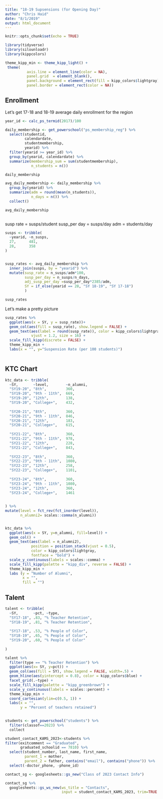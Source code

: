 ```yaml
---
title: "18-19 Supsensions (for Opening Day)"
author: "Chris Haid"
date: "8/1/2019"
output: html_document
---
```


```r
knitr::opts_chunk$set(echo = TRUE)

library(tidyverse)
library(silounloadr)
library(kippcolors)

theme_kipp_min <- theme_kipp_light() + 
 theme(
          axis.line = element_line(color = NA),
          panel.grid  = element_blank(),
          panel.background = element_rect(fill = kipp_colors$lightgray),
          panel.border = element_rect(color = NA))
```

## Enrollment
Let's get 17-18 and 18-19 average daily enrollment for the region
```r

year_id <- calc_ps_termid(2017)/100

daily_membership <- get_powerschool("ps_membership_reg") %>%
  select(studentid,
         calendardate,
         studentmembership,
         yearid) %>%
  filter(yearid >= year_id) %>%
  group_by(yearid, calendardate) %>%
  summarize(membership_sum = sum(studentmembership),
            n_students = n())

daily_membership

avg_daily_membership <- daily_membership %>%
  group_by(yearid) %>%
  summarize(adm = round(mean(n_students)),
            n_days = n()) %>%
  collect()

avg_daily_membership
  
```


susp rate = susps/student
susp_per day = susps/day
adm = students/day
```r
susps <- tribble(
  ~yearid, ~n_susps,
  27,      481,
  28,      358
)


susp_rates <- avg_daily_membership %>%
  inner_join(susps, by = "yearid") %>%
  mutate(susp_rate = n_susps/adm*100,
         susp_per_day = n_susps/n_days,
         adj_susp_per_day =susp_per_day*2385/adm,
         SY = if_else(yearid == 28, "SY 18-19", "SY 17-18")
         )

susp_rates
```

Let's make a pretty picture
```r
susp_rates %>%
  ggplot(aes(x = SY, y = susp_rate))+
  geom_col(aes(fill = susp_rate), show.legend = FALSE) +
  geom_text(aes(label = round(susp_rate)), color = kipp_colors$lightgray, 
            vjust = 1.2, size = 16) +
  scale_fill_kipp(discrete = FALSE) +
  theme_kipp_min +
  labs(x = "", y="Suspension Rate (per 100 students)")
  
```

## KTC Chart

```r
ktc_data <- tribble(
  ~SY,       ~level,        ~n_alumni,
  "SY19-20", "8th",         360,
  "SY19-20", "9th - 11th",  669,
  "SY19-20", "12th",        138,
  "SY19-20", "College+",    432,
  
  "SY20-21", "8th",         360,
  "SY20-21", "9th - 11th",  846,
  "SY20-21", "12th",        183,
  "SY20-21", "College+",    615,
  
  "SY21-22", "8th",         360,
  "SY21-22", "9th - 11th",  978,
  "SY21-22", "12th",        228,
  "SY21-22", "College+",    843,
  
  "SY22-23", "8th",         360,
  "SY22-23", "9th - 11th",  1080,
  "SY22-23", "12th",        258,
  "SY22-23", "College+",    1101,
  
  "SY23-24", "8th",         360,
  "SY23-24", "9th - 11th",  1080,
  "SY23-24", "12th",        360,
  "SY23-24", "College+",    1461
  
  
) %>%
mutate(level = fct_rev(fct_inorder(level)),
       n_alumni2= scales::comma(n_alumni))


ktc_data %>%
  ggplot(aes(x = SY, y=n_alumni, fill=level)) +
  geom_col() +
  geom_text(aes(label = n_alumni2),
            position = position_stack(vjust = 0.5),
            color = kipp_colors$lightgray,
            fontface = "bold") +
  scale_y_continuous(labels = scales::comma) +
  scale_fill_kipp(palette = "kipp_div", reverse = FALSE) +
  theme_kipp_min +
  labs (y = "Number of Alumni",
        x = "",
        fill = "")

```
## Talent
```r
talent <- tribble(
  ~SY,       ~pct, ~type,
  "SY17-18", .83, "% Teacher Retention",
  "SY18-19", .81, "% Teacher Retention",
  
  "SY17-18", .53, "% People of Color",
  "SY18-19", .65, "% People of Color",
  "SY19-20", .60, "% People of Color"
  
)

talent %>%
  filter(type == "% Teacher Retention") %>%
  ggplot(aes(x= SY, y=pct)) +
  geom_col(aes(fill = SY), show.legend = FALSE, width=.5) + 
  geom_hline(aes(yintercept = 0.8), color = kipp_colors$blue) +
  facet_grid(.~type) +
  scale_fill_kipp(palette = "kipp_greenbrown") +
  scale_y_continuous(labels = scales::percent) +
  theme_kipp_min + 
  coord_cartesian(ylim=c(0.5, 1)) +
  labs(x = "",
       y = "Percent of teachers retained")
  
```

```r

students <- get_powerschool("students") %>% 
  filter(classof==2023) %>% 
  collect

student_contact_KAMS_2023<-students %>%
filter(exitcomment == "Graduated",
       graduated_schoolid == 7810) %>%
  select(student_number, last_name, first_name, 
         parent_1 = mother,
         parent_2 = father, contains("email"), contains("phone")) %>%
  select(-doctor_phone, -phone_id)

contact_sg <- googlesheets::gs_new("Class of 2023 Contact Info")

contact_sg %>%
  googlesheets::gs_ws_new(ws_title = "Contacts", 
                          input = student_contact_KAMS_2023, trim=TRUE )
```

